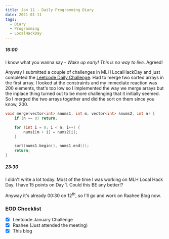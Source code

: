 ```yaml
---
title: Jan 11 - Daily Programming Diary
date: 2021-01-11
tags:
  - Diary
  - Programming
  - LocalHackDay
---
```


##### 16:00
I know what you wanna say - *Wake up early! This is no way to live.*
Agreed!

Anyway I submitted a couple of challenges in MLH LocalHackDay and just completed the [Leetcode Daily Challenge](https://leetcode.com/explore/featured/card/january-leetcoding-challenge-2021/580/week-2-january-8th-january-14th/3600/).
Had to merge two sorted arrays in the first array. I looked at the constraints and my immediate reaction was 200 elements, that's too low so I implemented the way we merge arrays but the inplace thing turned out to be more challenging that it initially seemed. So I merged the two arrays together and did the sort on them since you know, 200.

```cpp:title=merge-sorted-array.cpp
void merge(vector<int> &nums1, int m, vector<int> &nums2, int n) {
    if (n == 0) return;

    for (int i = 0; i < n; i++) {
        nums1[m + i] = nums2[i];
    }

    sort(nums1.begin(), nums1.end());
    return;
}
```

##### 23:30
I didn't write a lot today. Most of the time I was working on MLH Local Hack Day. I have 15 points on Day 1.
Could this BE any better!?

Anyway it's already 00:30 on 12<sup>th</sup>, so I'll go and work on Raahee Blog now.

### EOD Checklist
- [x] Leetcode January Challenge
- [x] Raahee (Just attended the meeting)
- [x] This blog